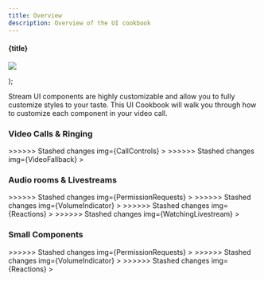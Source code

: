 ```yaml
---
title: Overview
description: Overview of the UI cookbook
---
```


  <div
    style={{
      display: 'flex',
      flexDirection: 'column',
      justifyContent: 'start',
      alignItems: 'center',
      gap: '0.5rem',
    }}
  >
    <h4 style={{ margin: '0px' }}>{title}</h4>
    <a href={link}>
      <p style={{ margin: '0', padding: '0' }}>
        <img src={img} />
      </p>
    </a>
  </div>
);




Stream UI components are highly customizable and allow you to fully customize styles to your taste. This UI Cookbook will walk you through how to customize each component in your video call.

### Video Calls & Ringing

<div
  style={{ display: 'grid', gridTemplateColumns: '1fr 1fr 1fr', gap: '1.2rem' }}
>
  <CookbookCard
<<<<<<< Updated upstream
    title="Replacing Call Controls"
    link="../02-control-actions.mdx"
=======
    title="Replacing Control Actions"
    link="../control-actions"
>>>>>>> Stashed changes
    img={CallControls}
  ></CookbookCard>
  <CookbookCard
    title="Custom label &amp; indicators"
<<<<<<< Updated upstream
    link="../03-participant-label.mdx"
    img={Label}
  ></CookbookCard>
  <CookbookCard
    title="Custom Video Layout"
    link="../04-video-renderer.mdx"
    img={VideoLayout}
  ></CookbookCard>
  <CookbookCard
    title="Incoming Call"
    link="../05-incoming-and-outgoing-call.mdx"
    img={VideoLayout}
  ></CookbookCard>
  <CookbookCard
    title="Lobby &amp; Preview"
    link="../06-lobby-preview.mdx"
    img={LobbyPreview}
  ></CookbookCard>
  <CookbookCard
    title="No-video fallback"
    link="../07-video-fallback.mdx"
=======
    link="../participant-label"
    img={Label}
  ></CookbookCard>
  <CookbookCard
    title="Video Renderer"
    link="../video-renderer"
    img={VideoLayout}
  ></CookbookCard>
  <CookbookCard
    title="Incoming Call &amp; Outging Call"
    link="../incoming-and-outgoing-call"
    img={VideoLayout}
  ></CookbookCard>
  <CookbookCard
    title="Call Lobby"
    link="../lobby-preview"
    img={LobbyPreview}
  ></CookbookCard>
  <CookbookCard
    title="Video Fallback"
    link="../video-fallback"
>>>>>>> Stashed changes
    img={VideoFallback}
  ></CookbookCard>
</div>

### Audio rooms & Livestreams

<div
  style={{ display: 'grid', gridTemplateColumns: '1fr 1fr 1fr', gap: '1.2rem' }}
>
  <CookbookCard
    title="Permission Requests"
<<<<<<< Updated upstream
    link="../08-permission-requests.mdx"
=======
    link="../permission-requests"
>>>>>>> Stashed changes
    img={PermissionRequests}
  ></CookbookCard>
  <CookbookCard
    title="Audio volume Indicator"
<<<<<<< Updated upstream
    link="../09-audio-volume-indicator.mdx"
=======
    link="../audio-volume-indicator"
>>>>>>> Stashed changes
    img={VolumeIndicator}
  ></CookbookCard>
  <CookbookCard
    title="Reactions"
<<<<<<< Updated upstream
    link="../14-reactions.mdx"
=======
    link="../reactions"
>>>>>>> Stashed changes
    img={Reactions}
  ></CookbookCard>
  <CookbookCard
    title="Watching a Livestream"
<<<<<<< Updated upstream
    link="../15-watching-livestream.mdx"
=======
    link="../watching-livestream"
>>>>>>> Stashed changes
    img={WatchingLivestream}
  ></CookbookCard>
</div>

### Small Components

<div
  style={{ display: 'grid', gridTemplateColumns: '1fr 1fr 1fr', gap: '1.2rem' }}
>
  <CookbookCard
    title="Network Quality Indicator"
<<<<<<< Updated upstream
    link="../10-network-quality-indicator.mdx"
=======
    link="../network-quality-indicator"
>>>>>>> Stashed changes
    img={PermissionRequests}
  ></CookbookCard>
  <CookbookCard
    title="Speaking While Muted"
<<<<<<< Updated upstream
    link="../11-speaking-while-muted.mdx"
=======
    link="../speaking-while-muted"
>>>>>>> Stashed changes
    img={VolumeIndicator}
  ></CookbookCard>
  <CookbookCard
    title="Connection Unstable"
<<<<<<< Updated upstream
    link="../10-network-quality-indicator.mdx"
=======
    link="../network-quality-indicator"
>>>>>>> Stashed changes
    img={Reactions}
  ></CookbookCard>
</div>